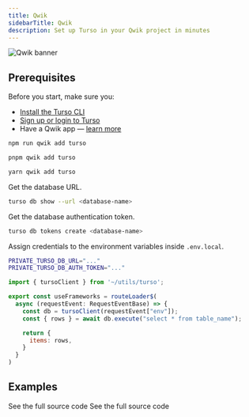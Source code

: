 ```yaml
---
title: Qwik
sidebarTitle: Qwik
description: Set up Turso in your Qwik project in minutes
---
```


![Qwik banner](/images/guides/qwik-banner.png)

## Prerequisites

Before you start, make sure you:

- [Install the Turso CLI]
- [Sign up or login to Turso]
- Have a Qwik app &mdash; [learn more]

<Steps>

<Step title="Add the Turso integration">

<CodeGroup>

```bash npm
npm run qwik add turso
```

```bash pnpm
pnpm qwik add turso
```

```bash yarn
yarn qwik add turso
```

</CodeGroup>

</Step>

<Step title="Configure database credentials.">

Get the database URL.

```bash
turso db show --url <database-name>
```
Get the database authentication token.

```bash
turso db tokens create <database-name>
```

Assign credentials to the environment variables inside `.env.local`.

```bash
PRIVATE_TURSO_DB_URL="..."
PRIVATE_TURSO_DB_AUTH_TOKEN="..."
```
</Step>

<Step title="Execute SQL">

```javascript
import { tursoClient } from '~/utils/turso';

export const useFrameworks = routeLoader$(
  async (requestEvent: RequestEventBase) => {
    const db = tursoClient(requestEvent["env"]);
    const { rows } = await db.execute("select * from table_name");

    return {
      items: rows,
    }
  }
)
```
</Step>

</Steps>

## Examples

<CardGroup cols={2}>
  <Card
    title="Social links listing website"
    icon="arrow-up-right-from-square"
    href="https://github.com/turso-extended/app-find-me-on"
  >
    See the full source code
  </Card>
  <Card
    title="Qwik shopping cart"
    icon="arrow-up-right-from-square"
    href="https://github.com/turso-extended/app-turqw-store"
  >
    See the full source code
  </Card>
</CardGroup>


[Install the Turso CLI]: /cli/installation
[Sign up or login to Turso]: /cli/authentication#signup
[learn more]: https://qwik.builder.io/docs/getting-started/#create-an-app-using-the-cli

